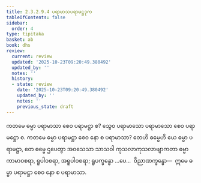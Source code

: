 ```yaml
---
title: 2.3.2.9.4 ပရာမာသပရာမဋ္ဌဒုက
tableOfContents: false
sidebar:
  order: 4
type: tipitaka
basket: ab
book: dhs
review:
  current: review
  updated: '2025-10-23T09:20:49.380492'
  updated_by: ''
  notes: ''
  history:
  - state: review
    date: '2025-10-23T09:20:49.380492'
    updated_by: ''
    notes: ''
    previous_state: draft
---
```



<ReviewStatus review={frontmatter.review} showDetails={true} />

<HypothesisAnnotation frontmatter={frontmatter} />

<DynamicBreadcrumb />

<Division number="1187" book="dhs" e="ch" v="29" p="237">

<Paragraph number="1883" book="dhs">
ကတမေ ဓမ္မာ ပရာမာသာ စေဝ ပရာမဋ္ဌာ စ? သွေဝ ပရာမာသော ပရာမာသော စေဝ ပရာမဋ္ဌော စ.
</Paragraph>

</Division>
<Division number="1188" book="dhs" e="ch" v="29" p="237">

<Paragraph number="1884" book="dhs">
ကတမေ ဓမ္မာ ပရာမဋ္ဌာ စေဝ နော စ ပရာမာသာ? တေဟိ ဓမ္မေဟိ ယေ ဓမ္မာ ပရာမဋ္ဌာ, တေ ဓမ္မေ ဌပေတွာ အဝသေသာ သာသဝါ ကုသလာကုသလာဗျာကတာ ဓမ္မာ ကာမာဝစရာ, ရူပါဝစရာ, အရူပါဝစရာ; ရူပက္ခန္ဓော …ပေ…  ဝိညာဏက္ခန္ဓော—  ဣမေ ဓမ္မာ ပရာမဋ္ဌာ စေဝ နော စ ပရာမာသာ.
</Paragraph>
</Division>